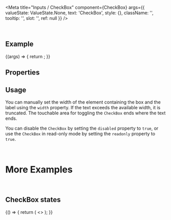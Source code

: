 
<Meta
  title="Inputs / CheckBox"
  component={CheckBox}
  args={{
    valueState: ValueState.None,
    text: 'CheckBox',
    style: {},
    className: '',
    tooltip: '',
    slot: '',
    ref: null
  }}
/>

<DocsHeader />

<br />

## Example

<Canvas>
  <Story name="Default">
    {(args) => {
      return <CheckBox {...args} />;
    }}
  </Story>
</Canvas>

## Properties

<ArgsTable story="." />

## Usage

You can manually set the width of the element containing the box and the label using the `width` property. If the text exceeds the available width, it is truncated. The touchable area for toggling the `CheckBox` ends where the text ends.

You can disable the `CheckBox` by setting the `disabled` property to `true`, or use the `CheckBox` in read-only mode by setting the `readonly` property to `true`.

<br />

# More Examples

<br />

## CheckBox states

<Canvas>
  <Story name="CheckBox states">
    {() => {
      return (
        <>
          <CheckBox text="Error" valueState={ValueState.Error} />
          <CheckBox text="Warning" valueState={ValueState.Warning} />
          <CheckBox text="Disabled" disabled checked />
          <CheckBox text="Readonly" readonly checked />
          <CheckBox text="Error disabled" disabled valueState={ValueState.Error} checked />
          <CheckBox text="Warning disabled " disabled valueState={ValueState.Warning} checked />
          <CheckBox text="Error readonly" readonly valueState={ValueState.Error} checked />
          <CheckBox text="Warning readonly" readonly valueState={ValueState.Warning} checked />
        </>
      );
    }}
  </Story>
</Canvas>
